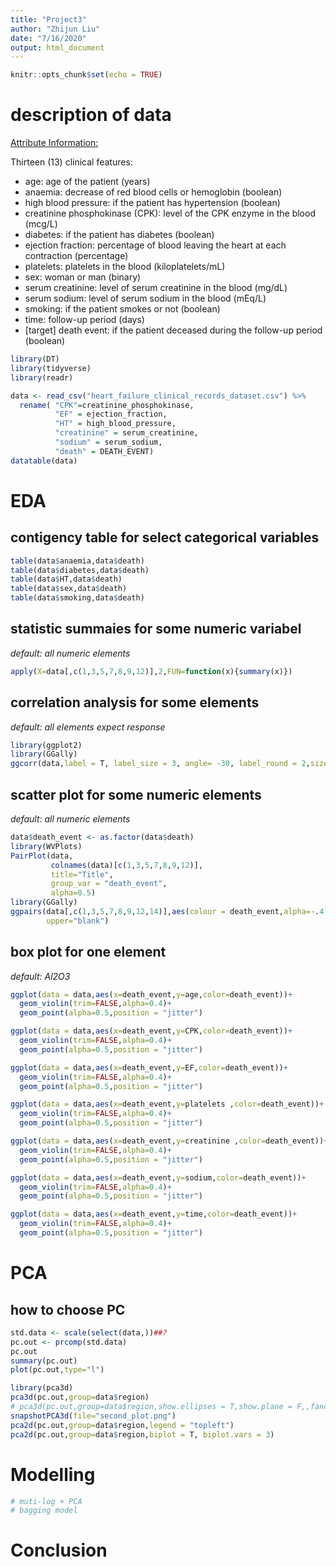 ```yaml
---
title: "Project3"
author: "Zhijun Liu"
date: "7/16/2020"
output: html_document
---
```


```r
knitr::opts_chunk$set(echo = TRUE)
```

# description of data

[Attribute Information:](http://archive.ics.uci.edu/ml/datasets/Heart+failure+clinical+records)

Thirteen (13) clinical features:

- age: age of the patient (years)
- anaemia: decrease of red blood cells or hemoglobin (boolean)
- high blood pressure: if the patient has hypertension (boolean)
- creatinine phosphokinase (CPK): level of the CPK enzyme in the blood (mcg/L)
- diabetes: if the patient has diabetes (boolean)
- ejection fraction: percentage of blood leaving the heart at each contraction (percentage)
- platelets: platelets in the blood (kiloplatelets/mL)
- sex: woman or man (binary)
- serum creatinine: level of serum creatinine in the blood (mg/dL)
- serum sodium: level of serum sodium in the blood (mEq/L)
- smoking: if the patient smokes or not (boolean)
- time: follow-up period (days)
- [target] death event: if the patient deceased during the follow-up period (boolean)

```r
library(DT)
library(tidyverse)
library(readr)

data <- read_csv("heart_failure_clinical_records_dataset.csv") %>%
  rename( "CPK"=creatinine_phosphokinase,
          "EF" = ejection_fraction,
          "HT" = high_blood_pressure,
          "creatinine" = serum_creatinine,
          "sodium" = serum_sodium,
          "death" = DEATH_EVENT)
datatable(data)
```

# EDA

## contigency table for select categorical variables
```r
table(data$anaemia,data$death)
table(data$diabetes,data$death)
table(data$HT,data$death)
table(data$sex,data$death)
table(data$smoking,data$death)
```

## statistic summaies for some numeric variabel 
*default: all numeric elements*
```r
apply(X=data[,c(1,3,5,7,8,9,12)],2,FUN=function(x){summary(x)})
```

## correlation analysis for some elements
*default: all elements expect response*
```r
library(ggplot2)
library(GGally)
ggcorr(data,label = T, label_size = 3, angle= -30, label_round = 2,size=3)+ ggplot2::labs(title = "Correlation Analysis")
```

## scatter plot for some numeric elements
*default: all numeric elements*
```r
data$death_event <- as.factor(data$death)
library(WVPlots) 
PairPlot(data, 
         colnames(data)[c(1,3,5,7,8,9,12)], 
         title="Title", 
         group_var = "death_event",
         alpha=0.5)
library(GGally)
ggpairs(data[,c(1,3,5,7,8,9,12,14)],aes(colour = death_event,alpha=-.4),
        upper="blank")
```

## box plot for one element
*default: Al2O3*
```r
ggplot(data = data,aes(x=death_event,y=age,color=death_event))+
  geom_violin(trim=FALSE,alpha=0.4)+
  geom_point(alpha=0.5,position = "jitter")

ggplot(data = data,aes(x=death_event,y=CPK,color=death_event))+
  geom_violin(trim=FALSE,alpha=0.4)+
  geom_point(alpha=0.5,position = "jitter")

ggplot(data = data,aes(x=death_event,y=EF,color=death_event))+
  geom_violin(trim=FALSE,alpha=0.4)+
  geom_point(alpha=0.5,position = "jitter")

ggplot(data = data,aes(x=death_event,y=platelets ,color=death_event))+
  geom_violin(trim=FALSE,alpha=0.4)+
  geom_point(alpha=0.5,position = "jitter")

ggplot(data = data,aes(x=death_event,y=creatinine ,color=death_event))+
  geom_violin(trim=FALSE,alpha=0.4)+
  geom_point(alpha=0.5,position = "jitter")

ggplot(data = data,aes(x=death_event,y=sodium,color=death_event))+
  geom_violin(trim=FALSE,alpha=0.4)+
  geom_point(alpha=0.5,position = "jitter")

ggplot(data = data,aes(x=death_event,y=time,color=death_event))+
  geom_violin(trim=FALSE,alpha=0.4)+
  geom_point(alpha=0.5,position = "jitter")
```

# PCA

## how to choose PC
```r
std.data <- scale(select(data,))##?
pc.out <- prcomp(std.data)
pc.out
summary(pc.out)
plot(pc.out,type="l")
```

```r
library(pca3d)
pca3d(pc.out,group=data$region)
# pca3d(pc.out,group=data$region,show.ellipses = T,show.plane = F,,fancy = T)
snapshotPCA3d(file="second_plot.png")
pca2d(pc.out,group=data$region,legend = "topleft")
pca2d(pc.out,group=data$region,biplot = T, biplot.vars = 3)
```


# Modelling
```r
# muti-log + PCA
# bagging model
```

# Conclusion
```r

```

